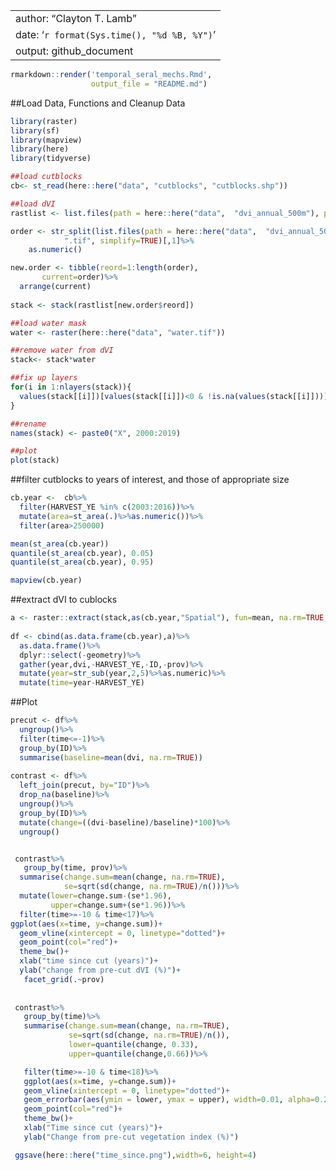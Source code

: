 
---
author: "Clayton T. Lamb"
date: '`r format(Sys.time(), "%d %B, %Y")`'
output: github_document
---
```r
rmarkdown::render('temporal_seral_mechs.Rmd',
                  output_file = "README.md")
```

##Load Data, Functions and Cleanup Data
```r
library(raster)
library(sf)
library(mapview)
library(here)
library(tidyverse)

##load cutblocks
cb<- st_read(here::here("data", "cutblocks", "cutblocks.shp"))

##load dVI
rastlist <- list.files(path = here::here("data",  "dvi_annual_500m"), pattern='.tif', all.files=TRUE, full.names=TRUE)

order <- str_split(list.files(path = here::here("data",  "dvi_annual_500m"), pattern='.tif', all.files=TRUE),
            ".tif", simplify=TRUE)[,1]%>%
    as.numeric()

new.order <- tibble(reord=1:length(order),
       current=order)%>%
  arrange(current)
  
stack <- stack(rastlist[new.order$reord])

##load water mask
water <- raster(here::here("data", "water.tif"))

##remove water from dVI
stack<- stack*water

##fix up layers
for(i in 1:nlayers(stack)){
  values(stack[[i]])[values(stack[[i]])<0 & !is.na(values(stack[[i]]))] <- 0
}

##rename
names(stack) <- paste0("X", 2000:2019)

##plot
plot(stack)
```

##filter cutblocks to years of interest, and those of appropriate size
```r
cb.year <-  cb%>%
  filter(HARVEST_YE %in% c(2003:2016))%>%
  mutate(area=st_area(.)%>%as.numeric())%>%
  filter(area>250000)

mean(st_area(cb.year))
quantile(st_area(cb.year), 0.05)
quantile(st_area(cb.year), 0.95)

mapview(cb.year)
```

##extract dVI to cublocks
```r
a <- raster::extract(stack,as(cb.year,"Spatial"), fun=mean, na.rm=TRUE, method="simple",df=TRUE)
    
df <- cbind(as.data.frame(cb.year),a)%>%
  as.data.frame()%>%
  dplyr::select(-geometry)%>%
  gather(year,dvi,-HARVEST_YE,-ID,-prov)%>%
  mutate(year=str_sub(year,2,5)%>%as.numeric)%>%
  mutate(time=year-HARVEST_YE)
```


##Plot
```r
precut <- df%>%
  ungroup()%>%
  filter(time<=-1)%>%
  group_by(ID)%>%
  summarise(baseline=mean(dvi, na.rm=TRUE))
  
contrast <- df%>%
  left_join(precut, by="ID")%>%
  drop_na(baseline)%>%
  ungroup()%>%
  group_by(ID)%>%
  mutate(change=((dvi-baseline)/baseline)*100)%>%
  ungroup()


 contrast%>%
   group_by(time, prov)%>%
  summarise(change.sum=mean(change, na.rm=TRUE),
            se=sqrt(sd(change, na.rm=TRUE)/n()))%>%
  mutate(lower=change.sum-(se*1.96),
         upper=change.sum+(se*1.96))%>%
  filter(time>=-10 & time<17)%>%
ggplot(aes(x=time, y=change.sum))+
  geom_vline(xintercept = 0, linetype="dotted")+
  geom_point(col="red")+
  theme_bw()+
  xlab("time since cut (years)")+
  ylab("change from pre-cut dVI (%)")+
   facet_grid(.~prov)
 
 
 contrast%>%
   group_by(time)%>%
   summarise(change.sum=mean(change, na.rm=TRUE),
             se=sqrt(sd(change, na.rm=TRUE)/n()),
             lower=quantile(change, 0.33),
             upper=quantile(change,0.66))%>%

   filter(time>=-10 & time<18)%>%
   ggplot(aes(x=time, y=change.sum))+
   geom_vline(xintercept = 0, linetype="dotted")+
   geom_errorbar(aes(ymin = lower, ymax = upper), width=0.01, alpha=0.2)+
   geom_point(col="red")+
   theme_bw()+
   xlab("Time since cut (years)")+
   ylab("Change from pre-cut vegetation index (%)")

 ggsave(here::here("time_since.png"),width=6, height=4)
```


